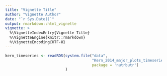 ```yaml
---
title: "Vignette Title"
author: "Vignette Author"
date: "`r Sys.Date()`"
output: rmarkdown::html_vignette
vignette: >
  %\VignetteIndexEntry{Vignette Title}
  %\VignetteEngine{knitr::rmarkdown}
  %\VignetteEncoding{UTF-8}
---
```



```r
kern_timeseries <- readRDS(system.file("data", 
                                       "Kern_2014_major_plots_timeseries.rds",
                                       package = 'nutrbutr')
                           )
```
